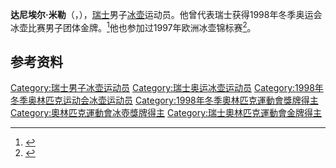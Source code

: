 {{NoteTA|G1=Sports}}
'''达尼埃尔·米勒'''（{{lang-de|Daniel Müller}}，{{bd|1965年|5月29日||}}），[[瑞士|瑞士]]男子[[冰壶|冰壶]]运动员。他曾代表瑞士获得1998年冬季奥运会冰壶比赛男子团体金牌。<ref>{{Cite web|title=Daniel MULLER|url=https://www.olympic.org/daniel-muller|accessdate=2021-04-10|work=International Olympic Committee|archive-date=2021-04-11|archive-url=https://web.archive.org/web/20210411001611/https://www.olympic.org/daniel-muller|dead-url=no}}</ref>他也参加过1997年欧洲冰壶锦标赛<ref>{{cite web|url=http://results.worldcurling.org/Person/Details/2230|title=Daniel Müller|work=World Curling Federation|accessdate=2021-04-11|archive-date=2021-05-11|archive-url=https://web.archive.org/web/20210511161755/https://results.worldcurling.org/Person/Details/2230|dead-url=no}}</ref>。

== 参考资料 ==
{{reflist}}

{{奥林匹克运动会冰壶比赛男子团体冠军}}

{{Authority control}}
{{DEFAULTSORT:Müller, Daniel}}
[[Category:瑞士男子冰壶运动员|Category:瑞士男子冰壶运动员]]
[[Category:瑞士奥运冰壶运动员|Category:瑞士奥运冰壶运动员]]
[[Category:1998年冬季奥林匹克运动会冰壶运动员|Category:1998年冬季奥林匹克运动会冰壶运动员]]
[[Category:1998年冬季奧林匹克運動會獎牌得主|Category:1998年冬季奧林匹克運動會獎牌得主]]
[[Category:奧林匹克運動會冰壺獎牌得主|Category:奧林匹克運動會冰壺獎牌得主]]
[[Category:瑞士奧林匹克運動會金牌得主|Category:瑞士奧林匹克運動會金牌得主]]